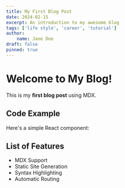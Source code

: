 ```yaml
---
title: My First Blog Post
date: 2024-02-15
excerpt: An introduction to my awesome blog
tags: ['life style', 'career', 'tutorial']
author:
    name: Jane Doe
draft: false
pinned: true
---
```


# Welcome to My Blog!

This is my **first blog post** using MDX.

## Code Example
Here's a simple React component:


## List of Features
- MDX Support
- Static Site Generation
- Syntax Highlighting
- Automatic Routing
